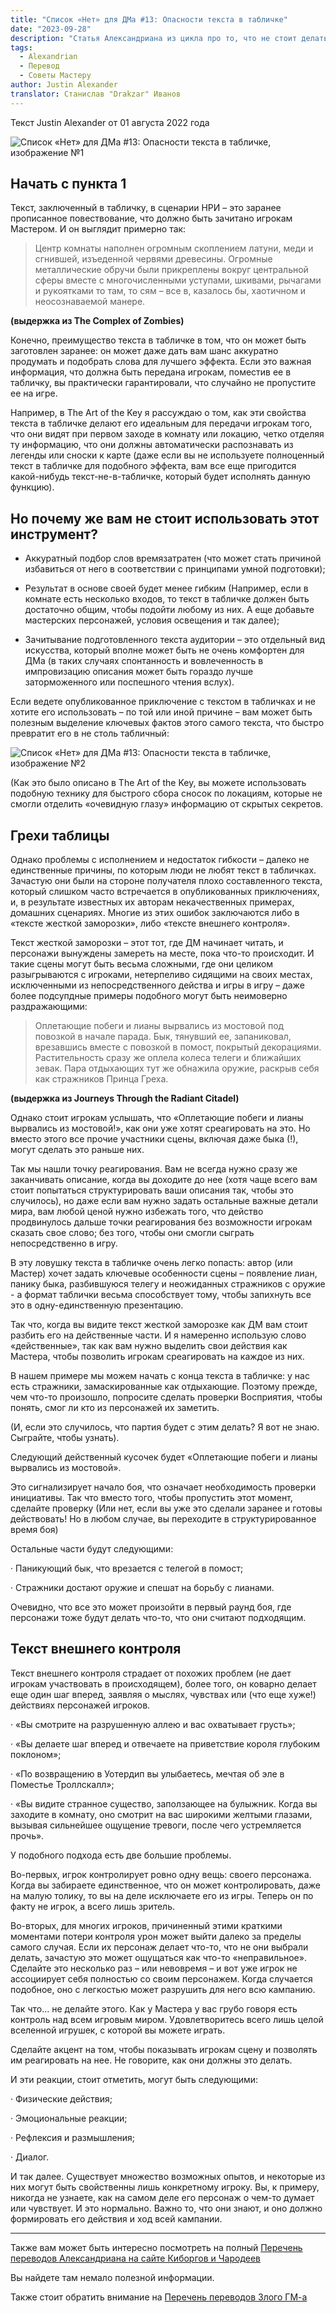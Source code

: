 ```yaml
---
title: "Список «Нет» для ДМа #13: Опасности текста в табличке"
date: "2023-09-28"
description: "Статья Александриана из цикла про то, что не стоит делать мастеру посвященная опасностям зачитываемого текста"
tags:
  - Alexandrian
  - Перевод
  - Советы Мастеру
author: Justin Alexander
translator: Станислав "Drakzar" Иванов
---
```


Текст Justin Alexander от 01 августа 2022 года

![Список «Нет» для ДМа #13: Опасности текста в табличке, изображение №1](/images/no-list-13-1.jpg)

## Начать с пункта 1

Текст, заключенный в табличку, в сценарии НРИ – это заранее прописанное повествование, что должно быть зачитано игрокам Мастером. И он выглядит примерно так:

> Центр комнаты наполнен огромным скоплением латуни, меди и сгнившей, изъеденной червями древесины. Огромные металлические обручи были прикреплены вокруг центральной сферы вместе с многочисленными уступами, шкивами, рычагами и рукоятками то там, то сям – все в, казалось бы, хаотичном и неосознаваемой манере.

**(выдержка из The Complex of Zombies)**

Конечно, преимущество текста в табличке в том, что он может быть заготовлен заранее: он может даже дать вам шанс аккуратно продумать и подобрать слова для лучшего эффекта. Если это важная информация, что должна быть передана игрокам, поместив ее в табличку, вы практически гарантировали, что случайно не пропустите ее на игре.

Например, в The Art of the Key я рассуждаю о том, как эти свойства текста в табличке делают его идеальным для передачи игрокам того, что они видят при первом заходе в комнату или локацию, четко отделяя ту информацию, что они должны автоматически распознавать из легенды или сноски к карте (даже если вы не используете полноценный текст в табличке для подобного эффекта, вам все еще пригодится какой-нибудь текст-не-в-табличке, который будет исполнять данную функцию).

## Но почему же вам не стоит использовать этот инструмент?

- Аккуратный подбор слов времязатратен (что может стать причиной избавиться от него в соответствии с принципами умной подготовки);

- Результат в основе своей будет менее гибким (Например, если в комнате есть несколько входов, то текст в табличке должен быть достаточно общим, чтобы подойти любому из них. А еще добавьте мастерских персонажей, условия освещения и так далее);

- Зачитывание подготовленного текста аудитории – это отдельный вид искусства, который вполне может быть не очень комфортен для ДМа (в таких случаях спонтанность и вовлеченность в импровизацию описания может быть гораздо лучше заторможенного или поспешного чтения вслух).

Если ведете опубликованное приключение с текстом в табличках и не хотите его использовать – по той или иной причине – вам может быть полезным выделение ключевых фактов этого самого текста, что быстро превратит его в не столь табличный:

![Список «Нет» для ДМа #13: Опасности текста в табличке, изображение №2](/images/no-list-13-2.jpg)

(Как это было описано в The Art of the Key, вы можете использовать подобную технику для быстрого сбора сносок по локациям, которые не смогли отделить «очевидную глазу» информацию от скрытых секретов.

## Грехи таблицы

Однако проблемы с исполнением и недостаток гибкости – далеко не единственные причины, по которым люди не любят текст в табличках. Зачастую они были на стороне получателя плохо составленного текста, который слишком часто встречается в опубликованных приключениях, и, в результате известных их авторам некачественных примерах, домашних сценариях. Многие из этих ошибок заключаются либо в «тексте жесткой заморозки», либо «тексте внешнего контроля».

Текст жесткой заморозки – этот тот, где ДМ начинает читать, и персонажи вынуждены замереть на месте, пока что-то происходит. И такие сцены могут быть весьма сложными, где они целиком разыгрываются с игроками, нетерпеливо сидящими на своих местах, исключенными из непосредственного действа и игры в игру – даже более подсупдные примеры подобного могут быть неимоверно раздражающими:

> Оплетающие побеги и лианы вырвались из мостовой под повозкой в начале парада. Бык, тянувший ее, запаниковал, врезавшись вместе с повозкой в помост, покрытый декорациями. Растительность сразу же оплела колеса телеги и ближайших зевак. Пара отдыхающих тут же обнажила оружие, раскрыв себя как стражников Принца Греха.

**(выдержка из Journeys Through the Radiant Citadel)**

Однако стоит игрокам услышать, что «Оплетающие побеги и лианы вырвались из мостовой!», как они уже хотят среагировать на это. Но вместо этого все прочие участники сцены, включая даже быка (!), могут сделать это раньше них.

Так мы нашли точку реагирования. Вам не всегда нужно сразу же заканчивать описание, когда вы доходите до нее (хотя чаще всего вам стоит попытаться структурировать ваши описания так, чтобы это случилось), но даже если вам нужно задать остальные важные детали мира, вам любой ценой нужно избежать того, что действо продвинулось дальше точки реагирования без возможности игрокам сказать свое слово; без того, чтобы они смогли сыграть непосредственно в игру.

В эту ловушку текста в табличке очень легко попасть: автор (или Мастер) хочет задать ключевые особенности сцены – появление лиан, панику быка, разбившуюся телегу и неожиданных стражников с оружие - а формат таблички весьма способствует тому, чтобы запихнуть все это в одну-единственную презентацию.

Так что, когда вы видите текст жесткой заморозке как ДМ вам стоит разбить его на действенные части. И я намеренно использую слово «действенные», так как вам нужно выделить свои действия как Мастера, чтобы позволить игрокам среагировать на каждое из них.

В нашем примере мы можем начать с конца текста в табличке: у нас есть стражники, замаскированные как отдыхающие. Поэтому прежде, чем что-то произошло, попросите сделать проверки Восприятия, чтобы понять, смог ли кто из персонажей их заметить.

(И, если это случилось, что партия будет с этим делать? Я вот не знаю. Сыграйте, чтобы узнать).

Следующий действенный кусочек будет «Оплетающие побеги и лианы вырвались из мостовой».

Это сигнализирует начало боя, что означает необходимость проверки инициативы. Так что вместо того, чтобы пропустить этот момент, сделайте проверку (Или нет, если вы уже это сделали заранее и готовы действовать! Но в любом случае, вы переходите в структурированное время боя)

Остальные части будут следующими:

· Паникующий бык, что врезается с телегой в помост;

· Стражники достают оружие и спешат на борьбу с лианами.

Очевидно, что все это может произойти в первый раунд боя, где персонажи тоже будут делать что-то, что они считают подходящим.

## Текст внешнего контроля

Текст внешнего контроля страдает от похожих проблем (не дает игрокам участвовать в происходящем), более того, он коварно делает еще один шаг вперед, заявляя о мыслях, чувствах или (что еще хуже!) действиях персонажей игроков.

· «Вы смотрите на разрушенную аллею и вас охватывает грусть»;

· «Вы делаете шаг вперед и отвечаете на приветствие короля глубоким поклоном»;

· «По возвращению в Уотердип вы улыбаетесь, мечтая об эле в Поместье Троллскалл»;

· «Вы видите странное существо, заползающее на булыжник. Когда вы заходите в комнату, оно смотрит на вас широкими желтыми глазами, вызывая сильнейшее ощущение тревоги, после чего устремляется прочь».

У подобного подхода есть две большие проблемы.

Во-первых, игрок контролирует ровно одну вещь: своего персонажа. Когда вы забираете единственное, что он может контролировать, даже на малую толику, то вы на деле исключаете его из игры. Теперь он по факту не игрок, а всего лишь зритель.

Во-вторых, для многих игроков, причиненный этими краткими моментами потери контроля урон может выйти далеко за пределы самого случая. Если их персонаж делает что-то, что не они выбрали делать, зачастую это может ощущаться как что-то «неправильное». Сделайте это несколько раз – или невовремя – и вот уже игрок не ассоциирует себя полностью со своим персонажем. Когда случается подобное, оно с легкостью может разрушить для него всю кампанию.

Так что… не делайте этого. Как у Мастера у вас грубо говоря есть контроль над всем игровым миром. Удовлетворитесь всего лишь целой вселенной игрушек, с которой вы можете играть.

Сделайте акцент на том, чтобы показывать игрокам сцену и позволять им реагировать на нее. Не говорите, как они должны это делать.

И эти реакции, стоит отметить, могут быть следующими:

· Физические действия;

· Эмоциональные реакции;

· Рефлексия и размышления;

· Диалог.

И так далее. Существует множество возможных опытов, и некоторые из них могут быть свойственны лишь конкретному игроку. Вы, к примеру, никогда не узнаете, как на самом деле его персонаж о чем-то думает или чувствует. И это нормально. Важно то, что они знают, и оно должно формировать его действия и ход всей кампании.

---

Также вам может быть интересно посмотреть на полный
[Перечень переводов Александриана на сайте Киборгов и Чародеев](/posts/translations/alexandrian-index)

Вы найдете там немало полезной информации.

Также стоит обратить внимание на [Перечень переводов Злого ГМ-а](/posts/translations/angrygm-index)
